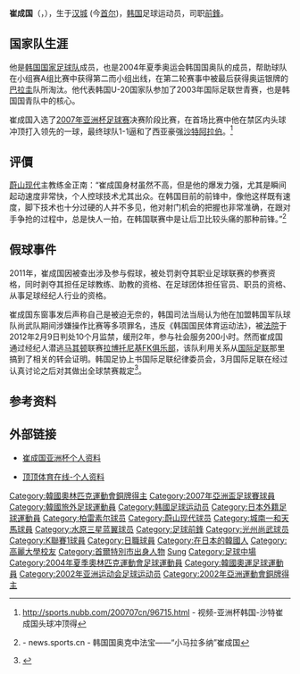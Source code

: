 {{Football player infobox
| playername          =  崔成国
| fullname            =  최성국
| nickname            = 
| image               = [[File:Choi_Sung-Kuk.jpg|200px]]
| dateofbirth         = {{birth date and age|1983|2|8}}
| cityofbirth         = [[汉城|汉城]] (今[[首尔|首尔]])
| countryofbirth      = [[韩国|韩国]]
| height              = {{height|m=1.72}}
| currentclub         = 
| clubnumber          = 
| position            = [[前锋_(足球)|前鋒]]
| youthyears          = 
| youthclubs          = [[高丽大学|高丽大学]]
| years1 = 2003–2006 | clubs1 = [[蔚山现代|蔚山现代]]
| years2 = 2005      | clubs2 = → [[柏雷素尔|柏雷素尔]] (租借)
| years3 = 2007–2010 | clubs3 = [[城南一和天馬|城南一和天馬]]
| years4 = 2009–2010 | clubs4 = → [[光州尚武|光州尚武]] (租借)
| years5 = 2011      | clubs5 = [[水原三星藍翼|水原三星藍翼]]
| caps1 = 84 | goals1 = 10
| caps2 = 8  | goals2 = 0
| caps3 = 49 | goals3 = 7
| caps4 = 48 | goals4 = 13
| caps5 = 12 | goals5 = 1
| totalcaps = 201 | totalgoals = 31
| nationalyears       = 2003-2011
| nationalteam        = [[韩国国家足球队|韩国]]
| nationalcaps(goals) = 26 (2)
| pcupdate            = 
| ntupdate            = 
}}

'''崔成国'''（{{lang|ko|최성국}}，{{bd|1983年|2月8日|||C崔}}），生于[[汉城|汉城]] (今[[首尔|首尔]])，[[韩国|韩国]]足球运动员，司职[[前锋_(足球)|前鋒]]。

==国家队生涯==
他是[[韩国国家足球队|韩国国家足球队]]成员，也是2004年夏季奥运会韩国国奥队的成员，帮助球队在小组赛A组比赛中获得第二而小组出线，在第二轮赛事中被最后获得奥运银牌的[[巴拉圭|巴拉圭]]队所淘汰。他代表韩国U-20国家队参加了2003年国际足联世青赛，也是韩国国青队中的核心。

崔成国入选了[[2007年亚洲杯足球赛|2007年亚洲杯足球赛]]决赛阶段比赛，在首场比赛中他在禁区内头球冲顶打入领先的一球，最终球队1-1逼和了西亚豪强[[沙特阿拉伯国家足球队|沙特阿拉伯]]。<ref>http://sports.nubb.com/200707cn/96715.html {{Wayback|url=http://sports.nubb.com/200707cn/96715.html |date=20070929041102 }} - 视频-亚洲杯韩国-沙特崔成国头球冲顶得</ref>

==评價==
[[蔚山现代|蔚山现代]]主教练金正南：“崔成国身材虽然不高，但是他的爆发力强，尤其是瞬间起动速度非常快，个人控球技术尤其出众。在韩国目前的前锋中，像他这样既有速度，脚下技术也十分过硬的人并不多见，他对射门机会的把握也非常准确，在跟对手争抢的过程中，总是快人一拍，在韩国联赛中是让后卫比较头痛的那种前锋。”<ref>{{cite web |url=http://news.sports.cn/china/remark/2004-03-01/95316.html |title=存档副本 |accessdate=2007年7月14日 |deadurl=yes |archiveurl=https://web.archive.org/web/20060923232804/http://news.sports.cn/china/remark/2004-03-01/95316.html |archivedate=2006年9月23日 |df= }} - news.sports.cn - 韩国国奥克中法宝——“小马拉多纳”崔成国</ref>

==假球事件==
2011年，崔成国因被查出涉及参与假球，被处罚剥夺其职业足球联赛的参赛资格，同时剥夺其担任足球教练、助教的资格、在足球团体担任官员、职员的资格、从事足球经纪人行业的资格。

崔成国东窗事发后声称自己是被迫无奈的，韩国司法当局认为他在加盟韩国军队球队尚武队期间涉嫌操作比赛等多项罪名，违反《韩国国民体育运动法》，被[[法院|法院]]于2012年2月9日判处10个月监禁，缓刑2年，参与社会服务200小时。然而崔成国通过经纪人潜逃[[马其顿|马其顿]]联赛[[拉博托尼基FK俱乐部|拉博托尼基FK俱乐部]]，该队利用关系从[[国际足联|国际足联]]那里搞到了相关的转会证明。韩国足协上书国际足联纪律委员会，3月国际足联在经过认真讨论之后对其做出全球禁赛裁定<ref>{{Cite web |url=http://sports.qq.com/a/20120316/000428.htm |title=国际足联全球禁赛崔成国 赴国外踢球美梦破灭 |access-date=2017-01-28 |archive-date=2017-02-02 |archive-url=https://web.archive.org/web/20170202131031/http://sports.qq.com/a/20120316/000428.htm |dead-url=no }}</ref>。

== 参考资料 ==
{{reflist}}

== 外部链接 ==
* {{en}}[http://www.goal.com/en/Giocatore.aspx?IdPersona=16691&SEOPlayerName=Sung+Kuk+Choi 崔成国亚洲杯个人资料] {{Wayback|url=http://www.goal.com/en/Giocatore.aspx?IdPersona=16691&SEOPlayerName=Sung+Kuk+Choi |date=20070930200622 }}
* [http://www.ddspn.com/zlk/player/25737 顶顶体育在线-个人资料] {{Wayback|url=http://www.ddspn.com/zlk/player/25737 |date=20160304100228 }}

{{DEFAULTSORT:Choi, Sung-Kuk}}
[[Category:韓國奧林匹克運動會銅牌得主|Category:韓國奧林匹克運動會銅牌得主]]
[[Category:2007年亞洲盃足球賽球員|Category:2007年亞洲盃足球賽球員]]
[[Category:韓國旅外足球運動員|Category:韓國旅外足球運動員]]
[[Category:韩國足球运动员|Category:韩國足球运动员]]
[[Category:日本外籍足球運動員|Category:日本外籍足球運動員]]
[[Category:柏雷素尔球员|Category:柏雷素尔球员]]
[[Category:蔚山现代球员|Category:蔚山现代球员]]
[[Category:城南一和天馬球員|Category:城南一和天馬球員]]
[[Category:水原三星蓝翼球员|Category:水原三星蓝翼球员]]
[[Category:足球前鋒|Category:足球前鋒]]
[[Category:光州尚武球员|Category:光州尚武球员]]
[[Category:K聯賽1球員|Category:K聯賽1球員]]
[[Category:日職球員|Category:日職球員]]
[[Category:在日本的韓國人|Category:在日本的韓國人]]
[[Category:高麗大學校友|Category:高麗大學校友]]
[[Category:首爾特別市出身人物|Category:首爾特別市出身人物]]
[[Category:崔姓|Sung]]
[[Category:足球中場|Category:足球中場]]
[[Category:2004年夏季奧林匹克運動會足球運動員|Category:2004年夏季奧林匹克運動會足球運動員]]
[[Category:韓國奧運足球運動員|Category:韓國奧運足球運動員]]
[[Category:2002年亚洲运动会足球运动员|Category:2002年亚洲运动会足球运动员]]
[[Category:2002年亞洲運動會銅牌得主|Category:2002年亞洲運動會銅牌得主]]